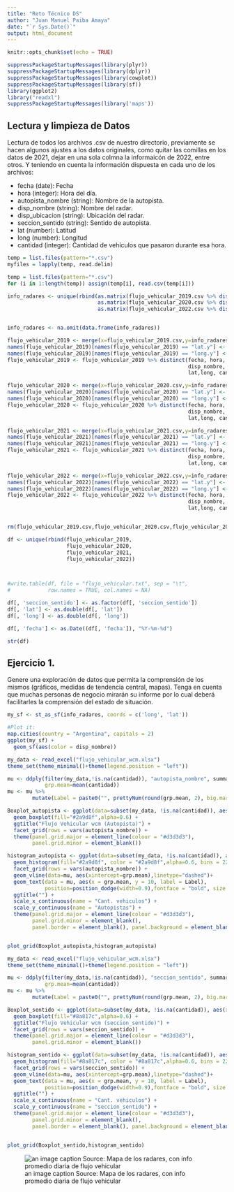 ---
title: "Reto Técnico DS"
author: "Juan Manuel Paiba Amaya"
date: "`r Sys.Date()`"
output: html_document
---

```{r setup, include=FALSE}
knitr::opts_chunk$set(echo = TRUE)
```

```{r}
suppressPackageStartupMessages(library(plyr))
suppressPackageStartupMessages(library(dplyr))
suppressPackageStartupMessages(library(cowplot))
suppressPackageStartupMessages(library(sf))
library(ggplot2)
library("readxl")
suppressPackageStartupMessages(library('maps'))
```

## Lectura y limpieza de Datos

Lectura de todos los archivos .csv de nuestro directorio, previamente se hacen algunos ajustes a los datos originales, como quitar las comillas en los datos de 2021, dejar en una sola colmna la informaicón de 2022, entre otros. Y teniendo en cuenta la información dispuesta en cada uno de los archivos:

* fecha	(date):	Fecha
* hora (integer):	Hora del día.
* autopista_nombre (string):	Nombre de la autopista.
* disp_nombre	(string):	Nombre del radar.
* disp_ubicacion	(string):	Ubicación del radar.
* seccion_sentido	(string):	Sentido de autopista.
* lat	(number):	Latitud
* long	(number):	Longitud
* cantidad	(integer): Cantidad de vehículos que pasaron durante esa hora.


```{r lectura datos, echo=FALSE}
temp = list.files(pattern="*.csv")
myfiles = lapply(temp, read.delim)

temp = list.files(pattern="*.csv")
for (i in 1:length(temp)) assign(temp[i], read.csv(temp[i]))
```



```{r}

info_radares <- unique(rbind(as.matrix(flujo_vehicular_2019.csv %>% distinct(disp_nombre, lat, long)),
                             as.matrix(flujo_vehicular_2020.csv %>% distinct(disp_nombre, lat, long)),
                             as.matrix(flujo_vehicular_2022.csv %>% distinct(disp_nombre, lat, long))))


info_radares <- na.omit(data.frame(info_radares))

flujo_vehicular_2019 <- merge(x=flujo_vehicular_2019.csv,y=info_radares,by="disp_nombre")
names(flujo_vehicular_2019)[names(flujo_vehicular_2019) == "lat.y"] <- "lat"
names(flujo_vehicular_2019)[names(flujo_vehicular_2019) == "long.y"] <- "long"
flujo_vehicular_2019 <- flujo_vehicular_2019 %>% distinct(fecha, hora, autopista_nombre,
                                                          disp_nombre, disp_ubicacion,seccion_sentido,
                                                          lat,long, cantidad)

flujo_vehicular_2020 <- merge(x=flujo_vehicular_2020.csv,y=info_radares,by="disp_nombre")
names(flujo_vehicular_2020)[names(flujo_vehicular_2020) == "lat.y"] <- "lat"
names(flujo_vehicular_2020)[names(flujo_vehicular_2020) == "long.y"] <- "long"
flujo_vehicular_2020 <- flujo_vehicular_2020 %>% distinct(fecha, hora, autopista_nombre,
                                                          disp_nombre, disp_ubicacion,seccion_sentido,
                                                          lat,long, cantidad)

flujo_vehicular_2021 <- merge(x=flujo_vehicular_2021.csv,y=info_radares,by="disp_nombre")
names(flujo_vehicular_2021)[names(flujo_vehicular_2021) == "lat.y"] <- "lat"
names(flujo_vehicular_2021)[names(flujo_vehicular_2021) == "long.y"] <- "long"
flujo_vehicular_2021 <- flujo_vehicular_2021 %>% distinct(fecha, hora, autopista_nombre,
                                                          disp_nombre, disp_ubicacion,seccion_sentido,
                                                          lat,long, cantidad)

flujo_vehicular_2022 <- merge(x=flujo_vehicular_2022.csv,y=info_radares,by="disp_nombre")
names(flujo_vehicular_2022)[names(flujo_vehicular_2022) == "lat.y"] <- "lat"
names(flujo_vehicular_2022)[names(flujo_vehicular_2022) == "long.y"] <- "long"
flujo_vehicular_2022 <- flujo_vehicular_2022 %>% distinct(fecha, hora, autopista_nombre,
                                                          disp_nombre, disp_ubicacion,seccion_sentido,
                                                          lat,long, cantidad)


rm(flujo_vehicular_2019.csv,flujo_vehicular_2020.csv,flujo_vehicular_2021.csv,flujo_vehicular_2022.csv)

```




```{r}
df <- unique(rbind(flujo_vehicular_2019,
                   flujo_vehicular_2020,
                   flujo_vehicular_2021,
                   flujo_vehicular_2022))



#write.table(df, file = "flujo_vehicular.txt", sep = "\t",
#            row.names = TRUE, col.names = NA)

df[, 'seccion_sentido'] <- as.factor(df[, 'seccion_sentido'])
df[, 'lat'] <- as.double(df[, 'lat'])
df[, 'long'] <- as.double(df[, 'long'])

df[, 'fecha'] <- as.Date((df[, 'fecha']), "%Y-%m-%d") 

str(df)
```

## Ejercicio 1.

Genere una exploración de datos que permita la comprensión de los mismos (gráficos,
medidas de tendencia central, mapas). Tenga en cuenta que muchas personas de
negocio mirarán su informe por lo cual deberá facilitarles la comprensión del estado de
situación.


```{r}
my_sf <- st_as_sf(info_radares, coords = c('long', 'lat'))

#Plot it:
map.cities(country = "Argentina", capitals = 2)
ggplot(my_sf) + 
  geom_sf(aes(color = disp_nombre))

```


```{r info_autopista}
my_data <- read_excel("flujo_vehicular_wcm.xlsx")
theme_set(theme_minimal()+theme(legend.position = "left"))

mu <- ddply(filter(my_data,!is.na(cantidad)), "autopista_nombre", summarise,
            grp.mean=mean(cantidad))
mu <- mu %>%
        mutate(Label = paste0("", prettyNum(round(grp.mean, 2), big.mark = ",")))

Boxplot_autopista <- ggplot(data=subset(my_data, !is.na(cantidad)), aes(x=cantidad)) + 
  geom_boxplot(fill="#2a9d8f",alpha=0.6) + 
  ggtitle("Flujo Vehicular wcm (Autopista)") +
  facet_grid(rows = vars(autopista_nombre)) +
  theme(panel.grid.major = element_line(colour = "#d3d3d3"),
        panel.grid.minor = element_blank())

histogram_autopista <- ggplot(data=subset(my_data, !is.na(cantidad)), aes(x=cantidad)) + 
  geom_histogram(fill="#2a9d8f", color = "#2a9d8f",alpha=0.6, bins = 22) + 
  facet_grid(rows = vars(autopista_nombre)) +
  geom_vline(data=mu, aes(xintercept=grp.mean),linetype="dashed")+
  geom_text(data = mu, aes(x = grp.mean, y = 10, label = Label),
            position=position_dodge(width=0.9),fontface = "bold", size = 3, hjust = -.05) +
  ggtitle("") +
  scale_x_continuous(name = "Cant. vehiculos") +
  scale_y_continuous(name = "Autopistas") +
  theme(panel.grid.major = element_line(colour = "#d3d3d3"),
        panel.grid.minor = element_blank(),
        panel.border = element_blank(), panel.background = element_blank())


plot_grid(Boxplot_autopista,histogram_autopista)
```

```{r sentido}

my_data <- read_excel("flujo_vehicular_wcm.xlsx")
theme_set(theme_minimal()+theme(legend.position = "left"))

mu <- ddply(filter(my_data,!is.na(cantidad)), "seccion_sentido", summarise,
            grp.mean=mean(cantidad))
mu <- mu %>%
        mutate(Label = paste0("", prettyNum(round(grp.mean, 2), big.mark = ",")))

Boxplot_sentido <- ggplot(data=subset(my_data, !is.na(cantidad)), aes(x=cantidad)) + 
  geom_boxplot(fill="#8a817c",alpha=0.6) + 
  ggtitle("Flujo Vehicular wcm (seccion_sentido)") +
  facet_grid(rows = vars(seccion_sentido)) +
  theme(panel.grid.major = element_line(colour = "#d3d3d3"),
        panel.grid.minor = element_blank())

histogram_sentido <- ggplot(data=subset(my_data, !is.na(cantidad)), aes(x=cantidad)) + 
  geom_histogram(fill="#8a817c", color = "#8a817c",alpha=0.6, bins = 22) + 
  facet_grid(rows = vars(seccion_sentido)) +
  geom_vline(data=mu, aes(xintercept=grp.mean),linetype="dashed")+
  geom_text(data = mu, aes(x = grp.mean, y = 10, label = Label),
            position=position_dodge(width=0.9),fontface = "bold", size = 3, hjust = -.05) +
  ggtitle("") +
  scale_x_continuous(name = "Cant. vehiculos") +
  scale_y_continuous(name = "seccion_sentido") +
  theme(panel.grid.major = element_line(colour = "#d3d3d3"),
        panel.grid.minor = element_blank(),
        panel.border = element_blank(), panel.background = element_blank())


plot_grid(Boxplot_sentido,histogram_sentido)
```


![an image caption Source: Mapa de los radares, con info promedio diaria de flujo vehicular](Tablero_00.png)

